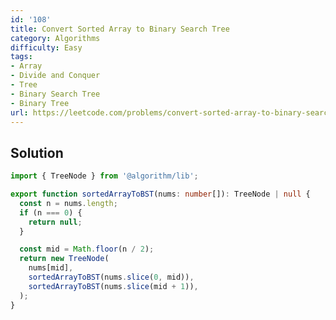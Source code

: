 ```yaml
---
id: '108'
title: Convert Sorted Array to Binary Search Tree
category: Algorithms
difficulty: Easy
tags:
- Array
- Divide and Conquer
- Tree
- Binary Search Tree
- Binary Tree
url: https://leetcode.com/problems/convert-sorted-array-to-binary-search-tree
---
```


## Solution

```typescript filename="solution.ts" copy
import { TreeNode } from '@algorithm/lib';

export function sortedArrayToBST(nums: number[]): TreeNode | null {
  const n = nums.length;
  if (n === 0) {
    return null;
  }

  const mid = Math.floor(n / 2);
  return new TreeNode(
    nums[mid],
    sortedArrayToBST(nums.slice(0, mid)),
    sortedArrayToBST(nums.slice(mid + 1)),
  );
}
```

